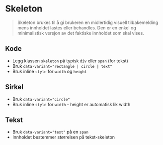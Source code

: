 
<Meta of={stories} />

# Skeleton
> Skeleton brukes til å gi brukeren en midlertidig visuell tilbakemelding mens innholdet lastes eller behandles. Den er en enkel og minimalistisk versjon av det faktiske innholdet som skal vises.

## Kode
- Legg klassen `skeleton` på typisk `div` eller `span` (for tekst)
- Bruk `data-variant="rectangle | circle | text"`
- Bruk inline `style` for `width` og `height`
<Canvas of={stories.Default} />

## Sirkel
- Bruk `data-variant="circle"`
- Bruk inline `style` for `width` - height er automatisk lik width
<Canvas of={stories.Circle} />

## Tekst
- Bruk `data-variant="text"` på en `span`
- Innholdet bestemmer størrelsen på tekst-skeleton
<Canvas of={stories.Text} />

<CssVariables component="skeleton" />